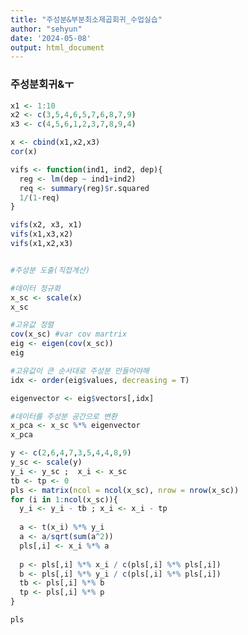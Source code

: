 ```yaml
---
title: "주성분&부분최소제곱회귀_수업실습"
author: "sehyun"
date: '2024-05-08'
output: html_document
---
```


### 주성분회귀&ㅜ

```r
x1 <- 1:10
x2 <- c(3,5,4,6,5,7,6,8,7,9)
x3 <- c(4,5,6,1,2,3,7,8,9,4)

x <- cbind(x1,x2,x3)
cor(x)

vifs <- function(ind1, ind2, dep){
  reg <- lm(dep ~ ind1+ind2)
  req <- summary(reg)$r.squared
  1/(1-req)
}

vifs(x2, x3, x1)
vifs(x1,x3,x2)
vifs(x1,x2,x3)


#주성분 도출(직접계산)

#데이터 정규화 
x_sc <- scale(x)
x_sc

#고유값 정렬
cov(x_sc) #var cov martrix
eig <- eigen(cov(x_sc))
eig 

#고유값이 큰 순서대로 주성분 만들어야해
idx <- order(eig$values, decreasing = T)

eigenvector <- eig$vectors[,idx]

#데이터를 주성분 공간으로 변환
x_pca <- x_sc %*% eigenvector
x_pca

y <- c(2,6,4,7,3,5,4,4,8,9)
y_sc <- scale(y)
y_i <- y_sc ;  x_i <- x_sc
tb <- tp <- 0
pls <- matrix(ncol = ncol(x_sc), nrow = nrow(x_sc))
for (i in 1:ncol(x_sc)){
  y_i <- y_i - tb ; x_i <- x_i - tp
  
  a <- t(x_i) %*% y_i
  a <- a/sqrt(sum(a^2))
  pls[,i] <- x_i %*% a
  
  p <- pls[,i] %*% x_i / c(pls[,i] %*% pls[,i])
  b <- pls[,i] %*% y_i / c(pls[,i] %*% pls[,i])
  tb <- pls[,i] %*% b
  tp <- pls[,i] %*% p
}

pls

```


